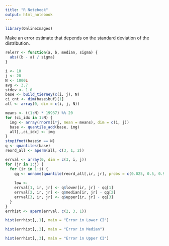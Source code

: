 ```yaml
---
title: "R Notebook"
output: html_notebook
---
```

```r
library(OnlineImages)
```

Make an error estimate that depends on the standard deviation of the distribution.
```r
relerr <- function(a, b, median, sigma) {
  abs((b - a) / sigma)
}
```


```r
i <- 10
j <- 20
N <- 1000L
avg <- 3.7
stdev <- 1.0
base <- build_tierney(c(i, j), N)
ci_cnt <- dim(base$buf)[1]
all <- array(0, dim = c(i, j, N))

means <- ((1:N) * 19937) %% 20
for (ci_idx in 1:N) {
  img <- array(rnorm(i*j, mean = means), dim = c(i, j))
  base <- quantile_add(base, img)
  all[,,ci_idx] <- img
}
stopifnot(base$n == N)
q <- quantiles(base)
reord_all <- aperm(all, c(3, 1, 2))
```


```r
errval <- array(0, dim = c(3, i, j))
for (jr in 1:j) {
  for (ir in 1:i) {
    qq <- unname(quantile(reord_all[,ir, jr], probs = c(0.025, 0.5, 0.975)))
    
    low <- 
    errval[1, ir, jr] <- q$lower[ir, jr] - qq[1]
    errval[2, ir, jr] <- q$median[ir, jr] - qq[2]
    errval[3, ir, jr] <- q$upper[ir, jr] - qq[3]
  }
}
errhist <- aperm(errval, c(2, 3, 1))
```

```r
hist(errhist[,,1], main = "Error in Lower CI")
```


```r
hist(errhist[,,2], main = "Error in Median")
```


```r
hist(errhist[,,3], main = "Error in Upper CI")
```

